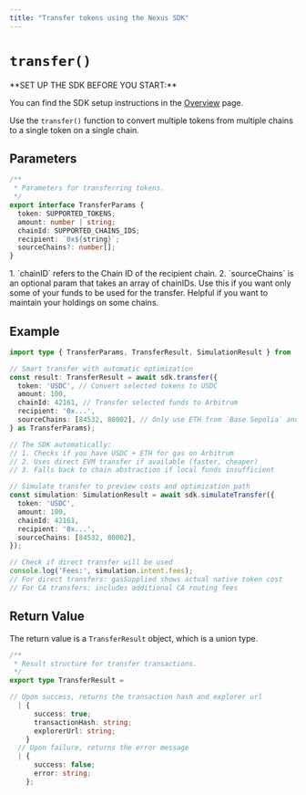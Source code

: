 ```yaml
---
title: "Transfer tokens using the Nexus SDK"
---
```



# `transfer()`

<Callout type="info">
**SET UP THE SDK BEFORE YOU START:**

You can find the SDK setup instructions in the [Overview](/nexus/avail-nexus-sdk/nexus-core/api-reference/) page.
</Callout>

Use the `transfer()` function to convert multiple tokens from multiple chains to a single token on a single chain.

## Parameters

```typescript showLineNumbers filename="Typescript"
/**
 * Parameters for transferring tokens.
 */
export interface TransferParams {
  token: SUPPORTED_TOKENS;
  amount: number | string;
  chainId: SUPPORTED_CHAINS_IDS;
  recipient: `0x${string}`;
  sourceChains?: number[];
}
```

<Callout type="info">
1. `chainID` refers to the Chain ID of the recipient chain.
2. `sourceChains` is an optional param that takes an array of chainIDs.
Use this if you want only some of your funds to be used for the transfer.
Helpful if you want to maintain your holdings on some chains.
</Callout>

## Example

```typescript showLineNumbers filename="Typescript"
import type { TransferParams, TransferResult, SimulationResult } from '@avail-project/nexus-core';

// Smart transfer with automatic optimization
const result: TransferResult = await sdk.transfer({
  token: 'USDC', // Convert selected tokens to USDC
  amount: 100,
  chainId: 42161, // Transfer selected funds to Arbitrum
  recipient: '0x...',
  sourceChains: [84532, 80002], // Only use ETH from `Base Sepolia` and `Polygon Amoy` as sources for the transfer
} as TransferParams);

// The SDK automatically:
// 1. Checks if you have USDC + ETH for gas on Arbitrum
// 2. Uses direct EVM transfer if available (faster, cheaper)
// 3. Falls back to chain abstraction if local funds insufficient

// Simulate transfer to preview costs and optimization path
const simulation: SimulationResult = await sdk.simulateTransfer({
  token: 'USDC',
  amount: 100,
  chainId: 42161,
  recipient: '0x...',
  sourceChains: [84532, 80002], 
});

// Check if direct transfer will be used
console.log('Fees:', simulation.intent.fees);
// For direct transfers: gasSupplied shows actual native token cost
// For CA transfers: includes additional CA routing fees
```

## Return Value

The return value is a `TransferResult` object, which is a union type.

```typescript showLineNumbers filename="Typescript"
/**
 * Result structure for transfer transactions.
 */
export type TransferResult =

// Upon success, returns the transaction hash and explorer url
  | {
      success: true;
      transactionHash: string;
      explorerUrl: string;
    }
  // Upon failure, returns the error message
  | {
      success: false;
      error: string;
    };
```